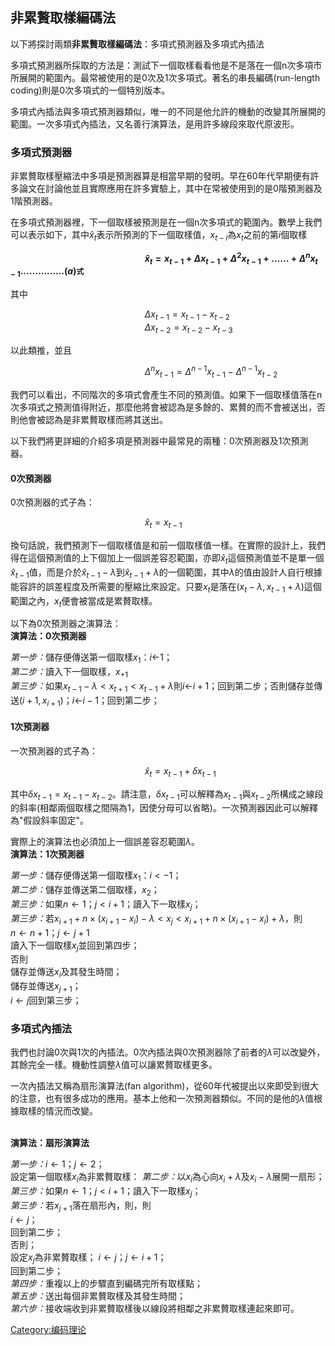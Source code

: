 {{多個問題|
{{Inappropriate tone|time=2016-05-20T12:02:59+00:00}}
{{unreferenced|time=2015-06-28T13:23:15+00:00}}
{{cleanup-jargon}}
}}
==非累贅取樣編碼法==
以下將探討兩類'''非累贅取樣編碼法'''：多項式預測器及多項式內插法

多項式預測器所採取的方法是：測試下一個取樣看看他是不是落在一個n次多項市所展開的範圍內。最常被使用的是0次及1次多項式。著名的串長編碼(run-length coding)則是0次多項式的一個特別版本。

多項式內插法與多項式預測器類似，唯一的不同是他允許的機動的改變其所展開的範圍。一次多項式內插法，又名善行演算法，是用許多線段來取代原波形。

=== 多項式預測器 ===

非累贅取樣壓縮法中多項是預測器算是相當早期的發明。早在60年代早期便有許多論文在討論他並且實際應用在許多實驗上，其中在常被使用到的是0階預測器及1階預測器。

在多項式預測器裡，下一個取樣被預測是在一個n次多項式的範圍內。數學上我們可以表示如下，其中<math>\hat{x}_t</math>表示所預測的下一個取樣值，<math>x_{t-i}</math>為<math>x_t</math>之前的第<math>i</math>個取樣


                               </big>'''<math>\hat{x}_t=x_{t-1}+{\Delta}x_{t-1}+{\Delta}^2x_{t-1}+\ldots\ldots+{\Delta}^nx_{t-1}\ldots\ldots\ldots\ldots\ldots(a)</math>式'''</big>

其中

                               <math>{\Delta}x_{t-1}=x_{t-1}-x_{t-2}</math>
                               <math>{\Delta}x_{t-2}=x_{t-2}-x_{t-3}</math>

以此類推，並且

                               <math>{\Delta}^nx_{t-1}={\Delta}^{n-1}x_{t-1}-{\Delta}^{n-1}x_{t-2}</math>

我們可以看出，不同階次的多項式會產生不同的預測值。如果下一個取樣值落在n次多項式之預測值得附近，那麼他將會被認為是多餘的、累贅的而不會被送出，否則他會被認為是非累贅取樣而將其送出。

以下我們將更詳細的介紹多項是預測器中最常見的兩種：0次預測器及1次預測器。

==== 0次預測器 ====

0次預測器的式子為：

                               <math>\hat{x}_t=x_{t-1}</math>

換句話說，我們預測下一個取樣值是和前一個取樣值一樣。在實際的設計上，我們得在這個預測值的上下個加上一個誤差容忍範圍，亦即<math>\hat{x}_t</math>這個預測值並不是單一個<math>\hat{x}_{t-1}</math>值，而是介於<math>\hat{x}_{t-1}-\lambda</math>到<math>\hat{x}_{t-1}+\lambda</math>的一個範圍，其中<math>\lambda</math>的值由設計人自行根據能容許的誤差程度及所需要的壓縮比來設定。只要<math>x_t</math>是落在<math>(x_t-\lambda,x_{t-1}+\lambda)</math>這個範圍之內，<math>x_t</math>便會被當成是累贅取樣。

以下為0次預測器之演算法：
<br />
'''演算法：0次預測器'''

''第一步：''儲存便傳送第一個取樣<math>x_1</math>：<math>i</math>←<math>1</math>；<br />
''第二步：''讀入下一個取樣，<math>x_{+1}</math><br />
''第三步：''如果<math>x_{t-1}-\lambda<x_{t+1}<x_{t-1}+\lambda</math>則<math>i</math>←<math>i+1</math>；回到第二步；否則儲存並傳送<math>(i+1,x_{i+1})</math>；<math>i</math>←<math>i-1</math>；回到第二步；<br />

==== 1次預測器 ====

一次預測器的式子為：

                               <math>\hat{x}_t=x_{t-1}+{\delta}x_{t-1}</math>

其中<math>{\delta}x_{t-1}=x_{t-1}-x_{t-2}</math>。請注意，<math>{\delta}x_{t-1}</math>可以解釋為<math>x_{t-1}</math>與<math>x_{t-2}</math>所構成之線段的斜率(相鄰兩個取樣之間隔為1，因使分母可以省略)。一次預測器因此可以解釋為"假設斜率固定"。

實際上的演算法也必須加上一個誤差容忍範圍<math>\lambda</math>。
<br />
'''演算法：1次預測器'''

''第一步：''儲存便傳送第一個取樣<math>x_1</math>：<math>i<-1</math>；<br />
''第二步：''儲存並傳送第二個取樣，<math>x_2</math>；<br />
''第三步：''如果<math>n\leftarrow{1}</math>；<math>j<i+1</math>；讀入下一取樣<math>x_j</math>；<br />
''第三步：''若<math>x_{i+1}+n\times(x_{i+1}-x_i)-\lambda<x_j<x_{i+1}+n\times(x_{i+1}-x_i)+\lambda</math>，則<br />          
<math>n\leftarrow{n+1}</math>；<math>j\leftarrow{j+1}</math><br />
讀入下一個取樣<math>x_j</math>並回到第四步；<br />
否則<br />
儲存並傳送<math>x_i</math>及其發生時間；<br />
儲存並傳送<math>x_{j+1}</math>；<br />
<math>i\leftarrow{j}</math>回到第三步；

=== 多項式內插法 ===

我們也討論0次與1次的內插法。0次內插法與0次預測器除了前者的<math>\lambda</math>可以改變外，其餘完全一樣。機動性調整<math>\lambda</math>值可以讓累贅取樣更多。

一次內插法又稱為扇形演算法(fan algorithm)，從60年代被提出以來即受到很大的注意，也有很多成功的應用。基本上他和一次預測器類似。不同的是他的<math>\lambda</math>值根據取樣的情況而改變。

<br />
'''演算法：扇形演算法'''

''第一步：''<math>i\leftarrow{1}</math>；<math>j\leftarrow{2}</math>；<br />
設定第一個取樣<math>x_i</math>為非累贅取樣：
''第二步：''以<math>x_i</math>為心向<math>x_i+\lambda</math>及<math>x_i-\lambda</math>展開一扇形；<br />
''第三步：''如果<math>n\leftarrow{1}</math>；<math>j<i+1</math>；讀入下一取樣<math>x_j</math>；<br />
''第三步：''若<math>x_{j+1}</math>落在扇形內，則，則<br />
<math>i\leftarrow{j}</math>；<br />
回到第二步；<br />
否則；<br />
設定<math>x_j</math>為非累贅取樣；
<math>i\leftarrow{j}</math>；<math>j\leftarrow{i+1}</math>；<br />
回到第二步；<br />
''第四步：''重複以上的步驟直到編碼完所有取樣點；<br />
''第五步：''送出每個非累贅取樣及其發生時間；<br />
''第六步：''接收端收到非累贅取樣後以線段將相鄰之非累贅取樣連起來即可。<br />

[[Category:编码理论|Category:编码理论]]